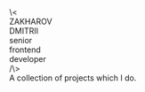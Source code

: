 
<Meta title="Introduction" />

<style>
  {`
    @import url('https://fonts.googleapis.com/css2?family=Ubuntu:wght@500;700&display=swap');

    .container {
      display: flex;
      flex-direction: column;
      align-items: center;
      justify-content: center;
      width: 100%;
      height: 100%;
      color: blue;
    }

    .name {
      font-size: 57px;
      font-weight: bold;
      line-height: 1;
      font-family: 'Ubuntu', sans-serif;
    }

    .position {
      margin-top: 5px;
      margin-left: 3px;
      font-size: 20px;
      line-height: 1.3;
      text-transform: uppercase;
      letter-spacing: 7px;
      font-family: 'Ubuntu', sans-serif;
    }

    .bracket {
      font-size: 57px;
      line-height: 1;
      margin: 20px 0;
      font-family: 'Ubuntu', sans-serif;
    }

    .desc {
      margin-top: 20px;
      margin-bottom: 40px;
      font-size: 16px;
    }
  `}
</style>

<div className="container">
  <div>
    <div className="bracket">\<</div>
    <div className="name">ZAKHAROV<br/>DMITRII</div>
    <div className="position">senior<br/>frontend<br/>developer</div>
    <div className="bracket">/\></div>
  </div>
  <div className="desc">A collection of projects which I do.</div>
</div>
